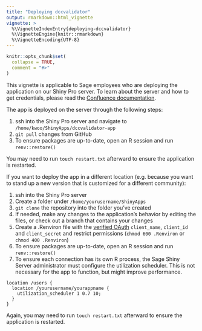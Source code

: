 ```yaml
---
title: "Deploying dccvalidator"
output: rmarkdown::html_vignette
vignette: >
  %\VignetteIndexEntry{deploying-dccvalidator}
  %\VignetteEngine{knitr::rmarkdown}
  %\VignetteEncoding{UTF-8}
---
```


```r
knitr::opts_chunk$set(
  collapse = TRUE,
  comment = "#>"
)
```

This vignette is applicable to Sage employees who are deploying the application
on our Shiny Pro server. To learn about the server and how to get credentials,
please read the
[Confluence documentation](https://sagebionetworks.jira.com/wiki/spaces/SageShinyServer/pages/75497489/Shiny+Server).

The app is deployed on the server through the following steps:

1. ssh into the Shiny Pro server and navigate to `/home/kwoo/ShinyApps/dccvalidator-app`
1. `git pull` changes from GitHub
1. To ensure packages are up-to-date, open an R session and run `renv::restore()`

You may need to run `touch restart.txt` afterward to ensure the application is
restarted.

If you want to deploy the app in a different location (e.g. because you want to
stand up a new version that is customized for a different community):

1. ssh into the Shiny Pro server
1. Create a folder under `/home/yourusername/ShinyApps`
1. `git clone` the repository into the folder you've created
1. If needed, make any changes to the application's behavior by editing the
   files, or check out a branch that contains your changes
1. Create a .Renviron file with the [verified OAuth](https://help.synapse.org/docs/Using-Synapse-as-an-OAuth-Server.2048327904.html#UsingSynapseasanOAuthServer-RegisteringandLinkinganOAuth2.0Client) `client_name`, `client_id` and `client_secret`
and restrict permissions (`chmod 600 .Renviron` or `chmod 400 .Renviron`)
1. To ensure packages are up-to-date, open an R session and run `renv::restore()`
1. To ensure each connection has its own R process, the Sage Shiny Server administrator must configure the utilization scheduler. This is not necessary for the app to function, but might improve performance.
```
location /users {
  location /yourusername/yourappname {
    utilization_scheduler 1 0.7 10;
  }
}
```

Again, you may need to run `touch restart.txt` afterward to ensure the
application is restarted.
